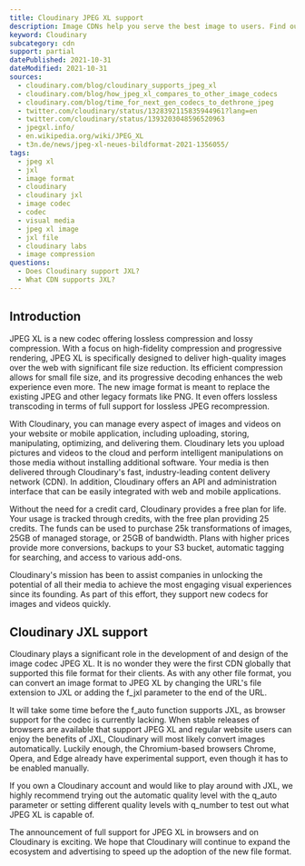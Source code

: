 ```yaml
---
title: Cloudinary JPEG XL support
description: Image CDNs help you serve the best image to users. Find out how you can use JPEG XL images in Cloudinary.
keyword: Cloudinary
subcategory: cdn
support: partial
datePublished: 2021-10-31
dateModified: 2021-10-31
sources:
  - cloudinary.com/blog/cloudinary_supports_jpeg_xl
  - cloudinary.com/blog/how_jpeg_xl_compares_to_other_image_codecs
  - cloudinary.com/blog/time_for_next_gen_codecs_to_dethrone_jpeg
  - twitter.com/cloudinary/status/1328392115835944961?lang=en
  - twitter.com/cloudinary/status/1393203048596520963
  - jpegxl.info/
  - en.wikipedia.org/wiki/JPEG_XL
  - t3n.de/news/jpeg-xl-neues-bildformat-2021-1356055/
tags:
  - jpeg xl
  - jxl
  - image format
  - cloudinary
  - cloudinary jxl
  - image codec
  - codec
  - visual media
  - jpeg xl image
  - jxl file
  - cloudinary labs
  - image compression
questions:
  - Does Cloudinary support JXL?
  - What CDN supports JXL?
---
```


## Introduction

JPEG XL is a new codec offering lossless compression and lossy compression. With a focus on high-fidelity compression and progressive rendering, JPEG XL is specifically designed to deliver high-quality images over the web with significant file size reduction. Its efficient compression allows for small file size, and its progressive decoding enhances the web experience even more. The new image format is meant to replace the existing JPEG and other legacy formats like PNG. It even offers lossless transcoding in terms of full support for lossless JPEG recompression.

With Cloudinary, you can manage every aspect of images and videos on your website or mobile application, including uploading, storing, manipulating, optimizing, and delivering them. Cloudinary lets you upload pictures and videos to the cloud and perform intelligent manipulations on those media without installing additional software. Your media is then delivered through Cloudinary's fast, industry-leading content delivery network (CDN). In addition, Cloudinary offers an API and administration interface that can be easily integrated with web and mobile applications.

Without the need for a credit card, Cloudinary provides a free plan for life. Your usage is tracked through credits, with the free plan providing 25 credits. The funds can be used to purchase 25k transformations of images, 25GB of managed storage, or 25GB of bandwidth. Plans with higher prices provide more conversions, backups to your S3 bucket, automatic tagging for searching, and access to various add-ons.

Cloudinary's mission has been to assist companies in unlocking the potential of all their media to achieve the most engaging visual experiences since its founding. As part of this effort, they support new codecs for images and videos quickly.

## Cloudinary JXL support

Cloudinary plays a significant role in the development of and design of the image codec JPEG XL. It is no wonder they were the first CDN globally that supported this file format for their clients. As with any other file format, you can convert an image format to JPEG XL by changing the URL's file extension to JXL or adding the f_jxl parameter to the end of the URL.

It will take some time before the f_auto function supports JXL, as browser support for the codec is currently lacking. When stable releases of browsers are available that support JPEG XL and regular website users can enjoy the benefits of JXL, Cloudinary will most likely convert images automatically. Luckily enough, the Chromium-based browsers Chrome, Opera, and Edge already have experimental support, even though it has to be enabled manually.

If you own a Cloudinary account and would like to play around with JXL, we highly recommend trying out the automatic quality level with the q_auto parameter or setting different quality levels with q_number to test out what JPEG XL is capable of.

The announcement of full support for JPEG XL in browsers and on Cloudinary is exciting. We hope that Cloudinary will continue to expand the ecosystem and advertising to speed up the adoption of the new file format.
